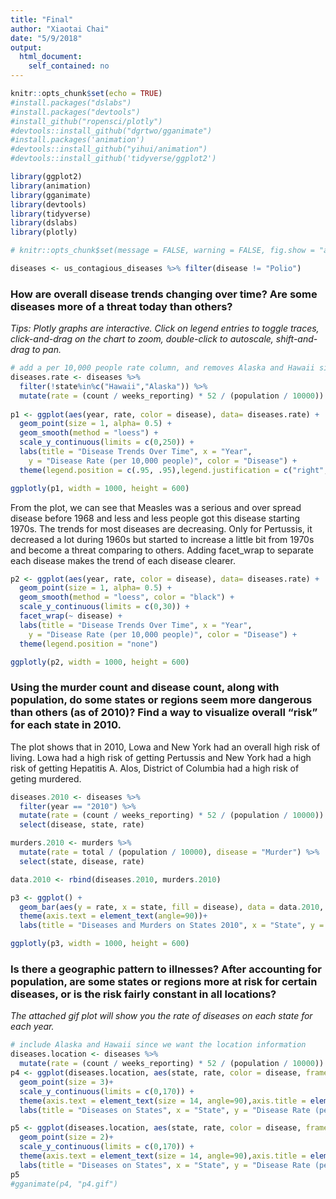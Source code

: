 ```yaml
---
title: "Final"
author: "Xiaotai Chai"
date: "5/9/2018"
output:
  html_document:
    self_contained: no
---
```

```r
knitr::opts_chunk$set(echo = TRUE)
#install.packages("dslabs")
#install.packages("devtools")
#install_github("ropensci/plotly")
#devtools::install_github("dgrtwo/gganimate")
#install.packages('animation')
#devtools::install_github("yihui/animation")
#devtools::install_github('tidyverse/ggplot2')

library(ggplot2)
library(animation)
library(gganimate)
library(devtools)
library(tidyverse)
library(dslabs)
library(plotly)

# knitr::opts_chunk$set(message = FALSE, warning = FALSE, fig.show = "animate")

diseases <- us_contagious_diseases %>% filter(disease != "Polio")
```

### How are overall disease trends changing over time? Are some diseases more of a threat today than others?
*Tips: Plotly graphs are interactive. Click on legend entries to toggle traces, click-and-drag on the chart to zoom, double-click to autoscale, shift-and-drag to pan.*
```r
# add a per 10,000 people rate column, and removes Alaska and Hawaii since they only became states in the late 50s.
diseases.rate <- diseases %>%
  filter(!state%in%c("Hawaii","Alaska")) %>%
  mutate(rate = (count / weeks_reporting) * 52 / (population / 10000))
  
p1 <- ggplot(aes(year, rate, color = disease), data= diseases.rate) +  
  geom_point(size = 1, alpha= 0.5) +
  geom_smooth(method = "loess") +
  scale_y_continuous(limits = c(0,250)) +
  labs(title = "Disease Trends Over Time", x = "Year",
    y = "Disease Rate (per 10,000 people)", color = "Disease") + 
  theme(legend.position = c(.95, .95),legend.justification = c("right", "top"),legend.box.just = "right",legend.margin = margin(6, 6, 6, 6))

ggplotly(p1, width = 1000, height = 600)

```
From the plot, we can see that Measles was a serious and over spread disease before 1968 and less and less people got this disease starting 1970s. The trends for most diseases are decreasing. Only for Pertussis, it decreased a lot during 1960s but started to increase a little bit from 1970s and become a threat comparing to others. Adding facet_wrap to separate each disease makes the trend of each disease clearer.

```r
p2 <- ggplot(aes(year, rate, color = disease), data= diseases.rate) +  
  geom_point(size = 1, alpha= 0.5) +
  geom_smooth(method = "loess", color = "black") +
  scale_y_continuous(limits = c(0,30)) +
  facet_wrap(~ disease) +
  labs(title = "Disease Trends Over Time", x = "Year",
    y = "Disease Rate (per 10,000 people)", color = "Disease") + 
  theme(legend.position = "none")

ggplotly(p2, width = 1000, height = 600)
```

### Using the murder count and disease count, along with population, do some states or regions seem more dangerous than others (as of 2010)? Find a way to visualize overall “risk” for each state in 2010.
The plot shows that in 2010, Lowa and New York had an overall high risk of living. Lowa had a high risk of getting Pertussis and New York had a high risk of getting Hepatitis A. Alos, District of Columbia had a high risk of geting murdered.
```r
diseases.2010 <- diseases %>%
  filter(year == "2010") %>%
  mutate(rate = (count / weeks_reporting) * 52 / (population / 10000)) %>% 
  select(disease, state, rate)

murders.2010 <- murders %>% 
  mutate(rate = total / (population / 10000), disease = "Murder") %>% 
  select(state, disease, rate)

data.2010 <- rbind(diseases.2010, murders.2010)

p3 <- ggplot() +
  geom_bar(aes(y = rate, x = state, fill = disease), data = data.2010, stat="identity")+
  theme(axis.text = element_text(angle=90))+
  labs(title = "Diseases and Murders on States 2010", x = "State", y = "Disease/Murder Rate (per 10,000 people)", fill = "Disease")

ggplotly(p3, width = 1000, height = 600)
```

### Is there a geographic pattern to illnesses? After accounting for population, are some states or regions more at risk for certain diseases, or is the risk fairly constant in all locations?
*The attached gif plot will show you the rate of diseases on each state for each year.*
```r
# include Alaska and Hawaii since we want the location information
diseases.location <- diseases %>%
  mutate(rate = (count / weeks_reporting) * 52 / (population / 10000))
p4 <- ggplot(diseases.location, aes(state, rate, color = disease, frame = year)) +
  geom_point(size = 3)+
  scale_y_continuous(limits = c(0,170)) +
  theme(axis.text = element_text(size = 14, angle=90),axis.title = element_text(size = rel(2)), plot.title = element_text(size = rel(2)), legend.text = element_text(size = 12), legend.title = element_text(size = rel(2)))+
  labs(title = "Diseases on States", x = "State", y = "Disease Rate (per 10,000 people)", color = "Disease")

p5 <- ggplot(diseases.location, aes(state, rate, color = disease, frame = year)) +
  geom_point(size = 2)+
  scale_y_continuous(limits = c(0,170)) +
  theme(axis.text = element_text(size = 14, angle=90),axis.title = element_text(size = rel(2)), plot.title = element_text(face = "bold",size = rel(2.5)), legend.text = element_text(size = 12), legend.title = element_text(size = rel(2)))+
  labs(title = "Diseases on States", x = "State", y = "Disease Rate (per 10,000 people)", color = "Disease")
p5
#gganimate(p4, "p4.gif")
```

